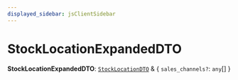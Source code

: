 ```yaml
---
displayed_sidebar: jsClientSidebar
---
```



# StockLocationExpandedDTO

 **StockLocationExpandedDTO**: [`StockLocationDTO`](internal.StockLocationDTO.mdx) & { `sales_channels?`: `any`[]  }
